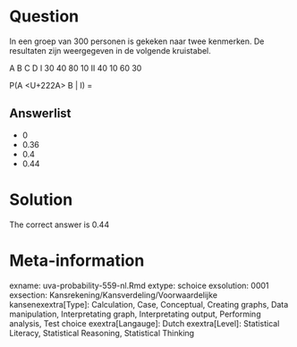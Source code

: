 Question
========

In een groep van 300 personen is gekeken naar twee kenmerken. De resultaten zijn weergegeven in de volgende kruistabel.

A B C D
I 30 40 80 10
II 40 10 60 30

P(A <U+222A> B | I) = 

Answerlist
----------
* 0
* 0.36
* 0.4
* 0.44

Solution
========

The correct answer is  0.44 

Meta-information
================
exname: uva-probability-559-nl.Rmd 
extype: schoice 
exsolution: 0001 
exsection: Kansrekening/Kansverdeling/Voorwaardelijke kansenexextra[Type]: Calculation, Case, Conceptual, Creating graphs, Data manipulation, Interpretating graph, Interpretating output, Performing analysis, Test choice 
exextra[Langauge]: Dutch 
exextra[Level]: Statistical Literacy, Statistical Reasoning, Statistical Thinking 
